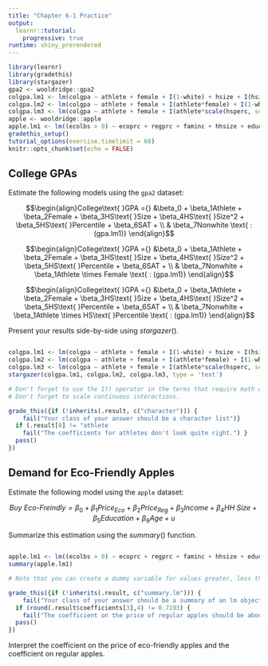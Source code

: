 ```yaml
---
title: "Chapter 6-1 Practice"
output: 
  learnr::tutorial:
    progressive: true
runtime: shiny_prerendered
---
```


```r
library(learnr)
library(gradethis)
library(stargazer)
gpa2 <- wooldridge::gpa2
colgpa.lm1 <- lm(colgpa ~ athlete + female + I(1-white) + hsize + I(hsize^2) + hsperc + sat, data = gpa2)
colgpa.lm2 <- lm(colgpa ~ athlete + female + I(athlete*female) + I(1-white) + hsize + I(hsize^2) + hsperc + sat, data = gpa2)
colgpa.lm3 <- lm(colgpa ~ athlete + female + I(athlete*scale(hsperc, scale = FALSE)) + I(1-white) + hsize + I(hsize^2) + hsperc + sat, data = gpa2)
apple <- wooldridge::apple
apple.lm1 <- lm((ecolbs > 0) ~ ecoprc + regprc + faminc + hhsize + educ + age, data = apple)
gradethis_setup()
tutorial_options(exercise.timelimit = 60)
knitr::opts_chunk$set(echo = FALSE)
```

## College GPAs

Estimate the following models using the `gpa2` dataset: 

$$\begin{align}College\text{ }GPA ={} &\beta_0 + \beta_1Athlete + \beta_2Female + \beta_3HS\text{ }Size + \beta_4HS\text{ }Size^2 + \beta_5HS\text{ }Percentile + \beta_6SAT + \\ & \beta_7Nonwhite \text{ : (gpa.lm1)} \end{align}$$ 

$$\begin{align}College\text{ }GPA ={} &\beta_0 + \beta_1Athlete + \beta_2Female + \beta_3HS\text{ }Size + \beta_4HS\text{ }Size^2 + \beta_5HS\text{ }Percentile + \beta_6SAT + \\ & \beta_7Nonwhite + \beta_1Athlete \times Female \text{ : (gpa.lm1)} \end{align}$$

$$\begin{align}College\text{ }GPA ={} &\beta_0 + \beta_1Athlete + \beta_2Female + \beta_3HS\text{ }Size + \beta_4HS\text{ }Size^2 + \beta_5HS\text{ }Percentile + \beta_6SAT + \\ & \beta_7Nonwhite + \beta_1Athlete \times HS\text{ }Percentile \text{ : (gpa.lm1)} \end{align}$$ 

Present your results side-by-side using $stargazer()$. 

```r

```

```r
colgpa.lm1 <- lm(colgpa ~ athlete + female + I(1-white) + hsize + I(hsize^2) + hsperc + sat, data = gpa2)
colgpa.lm2 <- lm(colgpa ~ athlete + female + I(athlete*female) + I(1-white) + hsize + I(hsize^2) + hsperc + sat, data = gpa2)
colgpa.lm3 <- lm(colgpa ~ athlete + female + I(athlete*scale(hsperc, scale = FALSE)) + I(1-white) + hsize + I(hsize^2) + hsperc + sat, data = gpa2)
stargazer(colgpa.lm1, colgpa.lm2, colgpa.lm3, type = 'text')
```

```r
# Don't forget to use the I() operator in the terms that require math operations.
# Don't forget to scale continuous interactions. 
```

```r
grade_this({if (!inherits(.result, c("character"))) {
    fail("Your class of your answer should be a character list")}
  if (.result[8] != "athlete                                           0.211***                  0.203***                   0.123**         ") { 
    fail("The coefficients for athletes don't look quite right.") }
  pass()
})
```

## Demand for Eco-Friendly Apples

Estimate the following model using the `apple` dataset: 

$$ Buy\text{ }Eco\text{-}Freindly = \beta_0 + \beta_1Price_{Eco} + \beta_2Price_{Reg} + \beta_3Income + \beta_4HH\text{ }Size + \beta_5Education + \beta_6Age + u $$ 

Summarize this estimation using the $summary()$ function. 

```r

```

```r
apple.lm1 <- lm((ecolbs > 0) ~ ecoprc + regprc + faminc + hhsize + educ + age, data = apple)
summary(apple.lm1)
```

```r
# Note that you can create a dummy variable for values greater, less than, or equal to a threshold value using the <, >, and = operators within parentheses. You do not need the I() function, just parentheses. 
```

```r
grade_this({if (!inherits(.result, c("summary.lm"))) {
    fail("Your class of your answer should be a summary of an lm object.")}
  if (round(.result$coefficients[3],4) != 0.7193) { 
    fail("The coefficient on the price of regular apples should be about 0.72.") }
  pass()
})
```

Interpret the coefficient on the price of eco-friendly apples and the coefficient on regular apples. 
